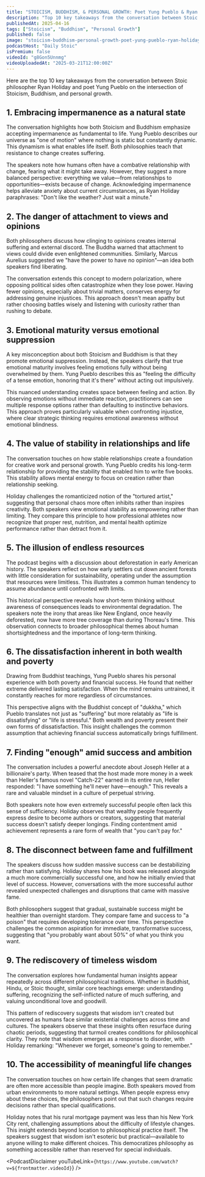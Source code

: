 ```yaml
---
title: "STOICISM, BUDDHISM, & PERSONAL GROWTH: Poet Yung Pueblo & Ryan Holiday"
description: "Top 10 key takeaways from the conversation between Stoic philosopher Ryan Holiday and poet Yung Pueblo on the intersection of Stoicism, Buddhism, and personal growth."
publishedAt: 2025-04-16
tags: ["Stoicism", "Buddhism", "Personal Growth"]
published: false
image: "stoicism-buddhism-personal-growth-poet-yung-pueblo-ryan-holiday.jpg"
podcastHost: "Daily Stoic"
isPremium: false
videoId: "g8Gon5Unnmg"
videoUploadedAt: "2025-03-21T12:00:00Z"
---
```



<PodcastSummaryPageLayout frontmatter={frontmatter}>
Here are the top 10 key takeaways from the conversation between Stoic philosopher Ryan Holiday and poet Yung Pueblo on the intersection of Stoicism, Buddhism, and personal growth.

## 1. Embracing impermanence as a natural state

The conversation highlights how both Stoicism and Buddhism emphasize accepting impermanence as fundamental to life. Yung Pueblo describes our universe as "one of motion" where nothing is static but constantly dynamic. This dynamism is what enables life itself. Both philosophies teach that resistance to change creates suffering.

The speakers note how humans often have a combative relationship with change, fearing what it might take away. However, they suggest a more balanced perspective: everything we value—from relationships to opportunities—exists because of change. Acknowledging impermanence helps alleviate anxiety about current circumstances, as Ryan Holiday paraphrases: "Don't like the weather? Just wait a minute."

## 2. The danger of attachment to views and opinions

Both philosophers discuss how clinging to opinions creates internal suffering and external discord. The Buddha warned that attachment to views could divide even enlightened communities. Similarly, Marcus Aurelius suggested we "have the power to have no opinion"—an idea both speakers find liberating.

The conversation extends this concept to modern polarization, where opposing political sides often catastrophize when they lose power. Having fewer opinions, especially about trivial matters, conserves energy for addressing genuine injustices. This approach doesn't mean apathy but rather choosing battles wisely and listening with curiosity rather than rushing to debate.

## 3. Emotional maturity versus emotional suppression

A key misconception about both Stoicism and Buddhism is that they promote emotional suppression. Instead, the speakers clarify that true emotional maturity involves feeling emotions fully without being overwhelmed by them. Yung Pueblo describes this as "feeling the difficulty of a tense emotion, honoring that it's there" without acting out impulsively.

This nuanced understanding creates space between feeling and action. By observing emotions without immediate reaction, practitioners can see multiple response options rather than defaulting to instinctive behaviors. This approach proves particularly valuable when confronting injustice, where clear strategic thinking requires emotional awareness without emotional blindness.

## 4. The value of stability in relationships and life

The conversation touches on how stable relationships create a foundation for creative work and personal growth. Yung Pueblo credits his long-term relationship for providing the stability that enabled him to write five books. This stability allows mental energy to focus on creation rather than relationship seeking.

Holiday challenges the romanticized notion of the "tortured artist," suggesting that personal chaos more often inhibits rather than inspires creativity. Both speakers view emotional stability as empowering rather than limiting. They compare this principle to how professional athletes now recognize that proper rest, nutrition, and mental health optimize performance rather than detract from it.

## 5. The illusion of endless resources

The podcast begins with a discussion about deforestation in early American history. The speakers reflect on how early settlers cut down ancient forests with little consideration for sustainability, operating under the assumption that resources were limitless. This illustrates a common human tendency to assume abundance until confronted with limits.

This historical perspective reveals how short-term thinking without awareness of consequences leads to environmental degradation. The speakers note the irony that areas like New England, once heavily deforested, now have more tree coverage than during Thoreau's time. This observation connects to broader philosophical themes about human shortsightedness and the importance of long-term thinking.

## 6. The dissatisfaction inherent in both wealth and poverty

Drawing from Buddhist teachings, Yung Pueblo shares his personal experience with both poverty and financial success. He found that neither extreme delivered lasting satisfaction. When the mind remains untrained, it constantly reaches for more regardless of circumstances.

This perspective aligns with the Buddhist concept of "dukkha," which Pueblo translates not just as "suffering" but more relatably as "life is dissatisfying" or "life is stressful." Both wealth and poverty present their own forms of dissatisfaction. This insight challenges the common assumption that achieving financial success automatically brings fulfillment.

## 7. Finding "enough" amid success and ambition

The conversation includes a powerful anecdote about Joseph Heller at a billionaire's party. When teased that the host made more money in a week than Heller's famous novel "Catch-22" earned in its entire run, Heller responded: "I have something he'll never have—enough." This reveals a rare and valuable mindset in a culture of perpetual striving.

Both speakers note how even extremely successful people often lack this sense of sufficiency. Holiday observes that wealthy people frequently express desire to become authors or creators, suggesting that material success doesn't satisfy deeper longings. Finding contentment amid achievement represents a rare form of wealth that "you can't pay for."

## 8. The disconnect between fame and fulfillment

The speakers discuss how sudden massive success can be destabilizing rather than satisfying. Holiday shares how his book was released alongside a much more commercially successful one, and how he initially envied that level of success. However, conversations with the more successful author revealed unexpected challenges and disruptions that came with massive fame.

Both philosophers suggest that gradual, sustainable success might be healthier than overnight stardom. They compare fame and success to "a poison" that requires developing tolerance over time. This perspective challenges the common aspiration for immediate, transformative success, suggesting that "you probably want about 50%" of what you think you want.

## 9. The rediscovery of timeless wisdom

The conversation explores how fundamental human insights appear repeatedly across different philosophical traditions. Whether in Buddhist, Hindu, or Stoic thought, similar core teachings emerge: understanding suffering, recognizing the self-inflicted nature of much suffering, and valuing unconditional love and goodwill.

This pattern of rediscovery suggests that wisdom isn't created but uncovered as humans face similar existential challenges across time and cultures. The speakers observe that these insights often resurface during chaotic periods, suggesting that turmoil creates conditions for philosophical clarity. They note that wisdom emerges as a response to disorder, with Holiday remarking: "Whenever we forget, someone's going to remember."

## 10. The accessibility of meaningful life changes

The conversation touches on how certain life changes that seem dramatic are often more accessible than people imagine. Both speakers moved from urban environments to more natural settings. When people express envy about these choices, the philosophers point out that such changes require decisions rather than special qualifications.

Holiday notes that his rural mortgage payment was less than his New York City rent, challenging assumptions about the difficulty of lifestyle changes. This insight extends beyond location to philosophical practice itself. The speakers suggest that wisdom isn't esoteric but practical—available to anyone willing to make different choices. This democratizes philosophy as something accessible rather than reserved for special individuals.

<PodcastDisclaimer
  youTubeLink={`https://www.youtube.com/watch?v=${frontmatter.videoId}`}
/>

</PodcastSummaryPageLayout>
